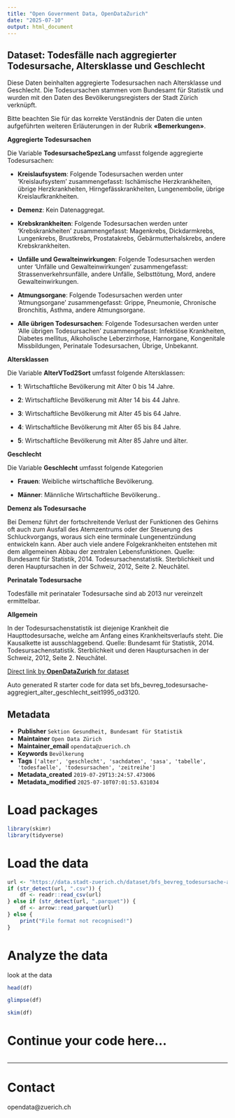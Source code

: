 ```yaml
---
title: "Open Government Data, OpenDataZurich"
date: "2025-07-10"
output: html_document
---
```


## Dataset: Todesfälle nach aggregierter Todesursache, Altersklasse und Geschlecht

Diese Daten beinhalten aggregierte Todesursachen nach Altersklasse und Geschlecht. Die Todesursachen stammen vom Bundesamt für Statistik und wurden mit den Daten des Bevölkerungsregisters der Stadt Zürich verknüpft.

Bitte beachten Sie für das korrekte Verständnis der Daten die unten aufgeführten weiteren Erläuterungen in der Rubrik **«Bemerkungen»**.


**Aggregierte Todesursachen**

Die Variable **TodesursacheSpezLang** umfasst folgende aggregierte Todesursachen:

- **Kreislaufsystem**: Folgende Todesursachen werden unter 'Kreislaufsystem' zusammengefasst: Ischämische Herzkrankheiten, übrige Herzkrankheiten, Hirngefässkrankheiten, Lungenembolie, übrige Kreislaufkrankheiten.

- **Demenz**: Kein Datenaggregat.

- **Krebskrankheiten**: Folgende Todesursachen werden unter 'Krebskrankheiten' zusammengefasst: Magenkrebs, Dickdarmkrebs, Lungenkrebs, Brustkrebs, Prostatakrebs, Gebärmutterhalskrebs, andere Krebskrankheiten.

- **Unfälle und Gewalteinwirkungen**: Folgende Todesursachen werden unter 'Unfälle und Gewalteinwirkungen' zusammengefasst: Strassenverkehrsunfälle, andere Unfälle, Selbsttötung, Mord, andere Gewalteinwirkungen.

- **Atmungsorgane**: Folgende Todesursachen werden unter 'Atmungsorgane' zusammengefasst: Grippe, Pneumonie, Chronische Bronchitis, Asthma, andere Atmungsorgane.

- **Alle übrigen Todesursachen**: Folgende Todesursachen werden unter 'Alle übrigen Todesursachen' zusammengefasst: Infektiöse Krankheiten, Diabetes mellitus, Alkoholische Leberzirrhose, Harnorgane, Kongenitale Missbildungen, Perinatale Todesursachen, Übrige, Unbekannt.

 





[]()

**Altersklassen**

Die Variable **AlterVTod2Sort** umfasst folgende Altersklassen:

- **1**: Wirtschaftliche Bevölkerung mit Alter 0 bis 14 Jahre.

- **2**: Wirtschaftliche Bevölkerung mit Alter 14 bis 44 Jahre.

- **3**: Wirtschaftliche Bevölkerung mit Alter 45 bis 64 Jahre.

- **4**: Wirtschaftliche Bevölkerung mit Alter 65 bis 84 Jahre.

- **5**: Wirtschaftliche Bevölkerung mit Alter 85 Jahre und älter.



 





[]()

**Geschlecht**

Die Variable **Geschlecht** umfasst folgende Kategorien

- **Frauen**: Weibliche wirtschaftliche Bevölkerung.

- **Männer**: Männliche Wirtschaftliche Bevölkerung..




 





[]()

**Demenz als Todesursache**

Bei Demenz führt der fortschreitende Verlust der Funktionen des Gehirns oft auch zum Ausfall des Atemzentrums oder der Steuerung des Schluckvorgangs, woraus sich eine terminale Lungenentzündung entwickeln kann. Aber auch viele andere Folgekrankheiten entstehen mit dem allgemeinen Abbau der zentralen Lebensfunktionen.
Quelle: Bundesamt für Statistik, 2014. Todesursachenstatistik. Sterblichkeit und deren Hauptursachen in der Schweiz, 2012, Seite 2. Neuchâtel.




 





[]()

**Perinatale Todesursache**

Todesfälle mit perinataler Todesursache sind ab 2013 nur vereinzelt ermittelbar.




 





[]()

**Allgemein**

In der Todesursachenstatistik ist diejenige Krankheit die Haupttodesursache, welche am Anfang eines Krankheitsverlaufs steht. Die Kausalkette ist ausschlaggebend.
Quelle: Bundesamt für Statistik, 2014. Todesursachenstatistik. Sterblichkeit und deren Hauptursachen in der Schweiz, 2012, Seite 2. Neuchâtel.




 





[]()



[Direct link by **OpenDataZurich** for dataset](https://data.stadt-zuerich.ch/dataset/bfs_bevreg_todesursache-aggregiert_alter_geschlecht_seit1995_od3120)

Auto generated R starter code for data set bfs_bevreg_todesursache-aggregiert_alter_geschlecht_seit1995_od3120.

## Metadata

- **Publisher** `Sektion Gesundheit, Bundesamt für Statistik`
- **Maintainer** `Open Data Zürich`
- **Maintainer_email** `opendata@zuerich.ch`
- **Keywords** `Bevölk­erung`
- **Tags** `['alter', 'geschlecht', 'sachdaten', 'sasa', 'tabelle', 'todesfaelle', 'todesursachen', 'zeitreihe']`
- **Metadata_created** `2019-07-29T13:24:57.473006`
- **Metadata_modified** `2025-07-10T07:01:53.631034`


# Load packages

```r
library(skimr)
library(tidyverse)
```

# Load the data

```r
url <- "https://data.stadt-zuerich.ch/dataset/bfs_bevreg_todesursache-aggregiert_alter_geschlecht_seit1995_od3120/download/BEV312OD3120.csv"
if (str_detect(url, ".csv")) {
    df <- readr::read_csv(url)
} else if (str_detect(url, ".parquet")) {
    df <- arrow::read_parquet(url)
} else {
    print("File format not recognised!")
}
```

# Analyze the data

look at the data
```r
head(df)
```

```r
glimpse(df)
```

```r
skim(df)
```

# Continue your code here...

```r

```

------------------------------------------------------------------------

# Contact

opendata@zuerich.ch
